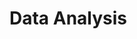 # Data Analysis

<!-- Using LLMs for structured data, unstructured data, and interpreting ML model output -->